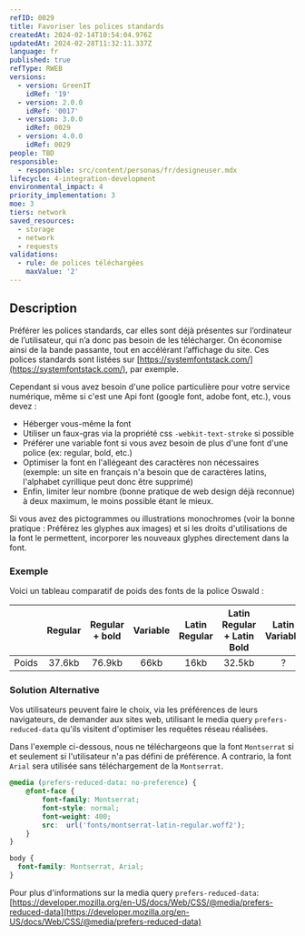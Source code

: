 ```yaml
---
refID: 0029
title: Favoriser les polices standards
createdAt: 2024-02-14T10:54:04.976Z
updatedAt: 2024-02-28T11:32:11.337Z
language: fr
published: true
refType: RWEB
versions:
  - version: GreenIT
    idRef: '19'
  - version: 2.0.0
    idRef: '0017'
  - version: 3.0.0
    idRef: 0029
  - version: 4.0.0
    idRef: 0029
people: TBD
responsible:
  - responsible: src/content/personas/fr/designeuser.mdx
lifecycle: 4-integration-development
environmental_impact: 4
priority_implementation: 3
moe: 3
tiers: network
saved_resources:
  - storage
  - network
  - requests
validations:
  - rule: de polices téléchargées
    maxValue: '2'
---
```


## Description

Préférer les polices standards, car elles sont déjà présentes sur l’ordinateur de l’utilisateur, qui n’a donc pas besoin de les télécharger.
On économise ainsi de la bande passante, tout en accélérant l’affichage du site. Ces polices standards sont listées sur [https://systemfontstack.com/](https://systemfontstack.com/), par exemple.

Cependant si vous avez besoin d'une police particulière pour votre service numérique, même si c'est une Api font (google font, adobe font, etc.), vous devez :

* Héberger vous-même la font
* Utiliser un faux-gras via la propriété css `-webkit-text-stroke` si possible
* Préférer une variable font si vous avez besoin de plus d'une font d'une police (ex: regular, bold, etc.)
* Optimiser la font en l'allégeant des caractères non nécessaires (exemple: un site en français n'a besoin que de caractères latins, l'alphabet cyrillique peut donc être supprimé)
* Enfin, limiter leur nombre (bonne pratique de web design déjà reconnue) à deux maximum, le moins possible étant le mieux.

Si vous avez des pictogrammes ou illustrations monochromes (voir la bonne pratique : Préférez les glyphes aux images) et si les droits d'utilisations de la font le permettent, incorporer les nouveaux glyphes directement dans la font.

### Exemple

Voici un tableau comparatif de poids des fonts de la police Oswald :

|       | Regular | Regular + bold | Variable | Latin Regular | Latin Regular + Latin Bold | Latin Variable |
| ----: | :-----: | :------------: | :------: | :-----------: | :------------------------: | :------------: |
| Poids |  37.6kb |     76.9kb     |   66kb   |      16kb     |           32.5kb           |        ?       |

### Solution Alternative

Vos utilisateurs peuvent faire le choix, via les préférences de leurs navigateurs, de demander aux sites web, utilisant le media query `prefers-reduced-data` qu'ils visitent d'optimiser les requêtes réseau réalisées.

Dans l'exemple ci-dessous, nous ne téléchargeons que la font `Montserrat` si et seulement si l'utilisateur n'a pas défini de préférence. A contrario, la font `Arial` sera utilisée sans téléchargement de la `Montserrat`.

```css
@media (prefers-reduced-data: no-preference) {
    @font-face {
        font-family: Montserrat;
        font-style: normal;
        font-weight: 400;
        src:  url('fonts/montserrat-latin-regular.woff2');
    }
}

body {
  font-family: Montserrat, Arial;
}
```

Pour plus d'informations sur la media query `prefers-reduced-data`: [https://developer.mozilla.org/en-US/docs/Web/CSS/@media/prefers-reduced-data](https://developer.mozilla.org/en-US/docs/Web/CSS/@media/prefers-reduced-data)
